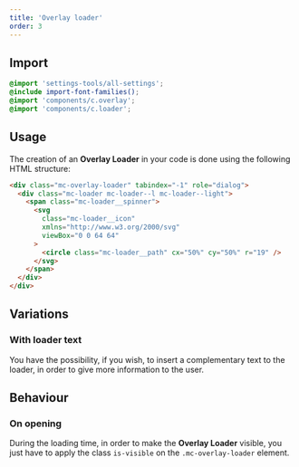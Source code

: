```yaml
---
title: 'Overlay loader'
order: 3
---
```


## Import

```scss
@import 'settings-tools/all-settings';
@include import-font-families();
@import 'components/c.overlay';
@import 'components/c.loader';
```

## Usage

The creation of an **Overlay Loader** in your code is done using the following HTML structure:

```html
<div class="mc-overlay-loader" tabindex="-1" role="dialog">
  <div class="mc-loader mc-loader--l mc-loader--light">
    <span class="mc-loader__spinner">
      <svg
        class="mc-loader__icon"
        xmlns="http://www.w3.org/2000/svg"
        viewBox="0 0 64 64"
      >
        <circle class="mc-loader__path" cx="50%" cy="50%" r="19" />
      </svg>
    </span>
  </div>
</div>
```

<Story id="overlay-overlay--with-loader" />

## Variations

### With loader text

You have the possibility, if you wish, to insert a complementary text to the loader, in order to give more information to the user.

<Story id="overlay-overlay--with-loader-and-text" />

## Behaviour

### On opening

During the loading time, in order to make the **Overlay Loader** visible, you just have to apply the class `is-visible` on the `.mc-overlay-loader` element.

<Story id="overlay-overlay--opening-example" />
